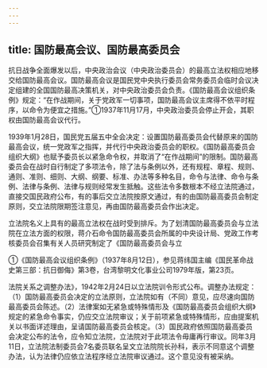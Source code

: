 ```yaml
---
---
---
```

title: 国防最高会议、国防最高委员会
---



抗日战争全面爆发以后，中央政治会议（中央政治委员会）的最高立法权相应地移交给国防最高会议。国防最高会议是国民党中央执行委员会常务委员会临时会议决定组建的全国国防最高决策机关，对中央政治委员会负责。《国防最高会议组织条例》规定：“在作战期间，关于党政军一切事项，国防最高会议主席得不依平时程序，以命令为便宜之措施。”①1937年11月17月，中央政治委员会停止开会，其职权由国防最高会议代行。

1939年1月28日，国民党五届五中全会决定：设置国防最高委员会代替原来的国防最高会议，统一党政军之指挥，并代行中央政治委员会的职权。《国防最高委员会组织大纲》也赋予委员长以紧急命令权，并取消了“在作战期间”的限制。国防最高委员会在战时自行制定了多项法令，除了法与条例以外，还有规程、章程、规则、通则、准则、细则、大纲、纲要、标准、办法等多种名目，命令与法律、命令与条例、法律与条例、法律与规则经常发生抵触。这些法令多数根本不经立法院通过，直接交国民政府公布，有的事后交立法院按原文通过，有的由国防最高委员会制定原则，交立法院限期签注意见，再由国防最高委员会作出决定。

立法院名义上具有的最高立法权在战时受到排斥。为了划清国防最高委员会与立法院在立法方面的权限，蒋介石命令国防最高委员会所属的中央设计局、党政工作考核委员会召集有关人员研究制定了《国防最高委员会与立

①《国防最高会议组织条例》（1937年8月12日），参见蒋纬国主编《国民革命战史第三部：抗日御侮》第3卷，台湾黎明文化事业公司1979年版，第23页。

法院关系之调整办法》，1942年2月24日以立法院训令形式公布。调整办法规定：（1）国防最高委员会决定的立法原则，立法院如有（不同）意见，应尽速向国防最高委员会陈述。（2）法律案如无紧急或特殊情形及《国防最高委员会组织大纲》规定的紧急命令事实，仍应交立法院审议；关于前项紧急或特殊情形，应由提案机关以书面详述理由，呈请国防最高委员会核定。（3）国民政府依照国防最高委员会决定公布的法令，应令知立法院，立法院对于此项法令毋庸再行审议。同年3月11日，立法院法制委员会7名委员联名呈文立法院院长孙科，表示不同意这个调整办法，认为法律仍应依立法程序经立法院审议通过。这个意见没有被采纳。